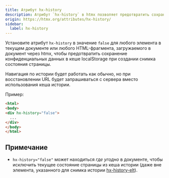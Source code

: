 ```yaml
---
title: Атрибут hx-history
description: Атрибут `hx-history` в htmx позволяет предотвратить сохранение конфиденциальных данных страницы в кеше localStorage браузера при навигации по истории, гарантируя вместо этого получение состояния страницы с сервера при перемещении по истории.
origin: https://htmx.org/attributes/hx-history/
sidebar:
  label: hx-history
---
```


Установите атрибут `hx-history` в значение `false` для любого элемента в текущем документе или любого HTML-фрагмента, загружаемого в документ через htmx, чтобы предотвратить сохранение конфиденциальных данных в кеше localStorage при создании снимка состояния страницы.

Навигация по истории будет работать как обычно, но при восстановлении URL будет запрашиваться с сервера вместо использования кеша истории.

Пример:

```html
<html>
<body>
<div hx-history="false">
  ...
</div>
</body>
</html>
```

## Примечание

* `hx-history="false"` может находиться *где угодно* в документе, чтобы исключить текущее состояние страницы из кеша истории (даже вне элемента, указанного для снимка истории [hx-history-elt](/attributes/hx-history-elt)).
